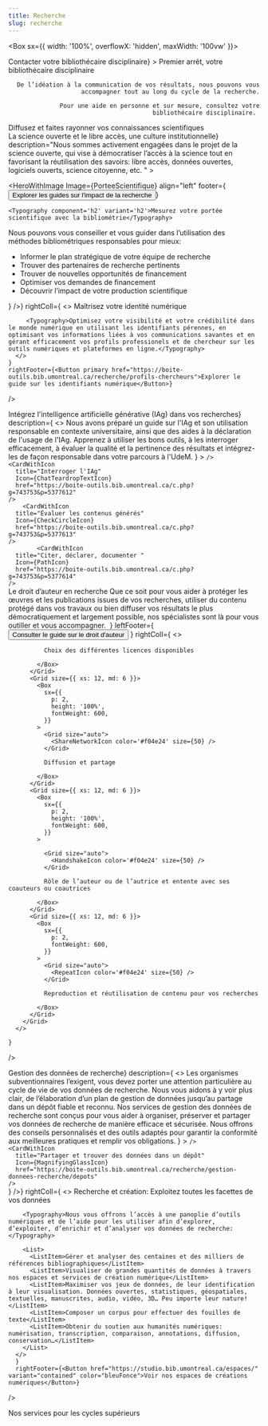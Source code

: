 ```yaml
---
title: Recherche
slug: recherche
---
```



<Box sx={{
  width: '100%',
  overflowX: 'hidden',
  maxWidth: '100vw'
}}>
<SuperHero
  title="Amplifier l’impact de vos recherches"
  imageName='recherche'
/>

<Section bg='vertFonce'>
  <HeroWithImage
    Image={Bibliothecaire}
    align="right"
    footer={<Button href="../nous-joindre/notre-equipe" primary>Contacter votre bibliothécaire disciplinaire</Button>}
  >
    <Typography component="h2" variant="h2">Premier arrêt, votre bibliothécaire disciplinaire</Typography>

    De l’idéation à la communication de vos résultats, nous pouvons vous accompagner tout au long du cycle de la recherche.

    Pour une aide en personne et sur mesure, consultez votre bibliothécaire disciplinaire. 

  </HeroWithImage>
</Section>

<Section>
<Typography component="h2" variant="h2">Diffusez et faites rayonner vos connaissances scientifiques</Typography> 
<RichList>
    <RichListItemWithLink
      title="Rédiger et produire"
      description="Nous vous proposons une panoplie de ressources et d'aides à la rédaction savante et à la production d'outils de diffusion de vos recherches."
      href="/recherche/rediger"
    />
    <RichListItemWithLink 
      title="Diffuser vos savoirs"
      description="Nous vous proposons une multitude de services pour optimiser la publication, la diffusion et la conservation des résultats de vos travaux de recherche."
      href="/recherche/diffuser/"
    />
  </RichList>

</Section>


<Section bg='rose300'>
  <Carousel1
    title={<Typography component="h2" variant="h2">La science ouverte et le libre accès, une culture institutionnelle</Typography>}
    description="Nous sommes activement engagées dans le projet de la science ouverte, qui vise à démocratiser l’accès à la science tout en favorisant la réutilisation des savoirs: libre accès, données ouvertes, logiciels ouverts, science citoyenne, etc. "
  >
    <CardWithIcon
      color="vertFonce"
      title="Qu'est-ce que le libre accès?"
      Icon={LaptopIcon}
      moreText="Comprendre le concept"
      href="https://boite-outils.bib.umontreal.ca/c.php?g=743086&p=5370698&preview=0d537bea1efc45a7fcce09e9e30e2f90"
    />
    <CardWithIcon
      color="vertFonce"
      title="Déposer sa thèse ou son mémoire dans Papyrus"
      Icon={DownloadSimpleIcon}
      moreText="Voir les étapes"
      href="https://boite-outils.bib.umontreal.ca/recherche/deposer-these-memoire"
    />
    <CardWithIcon
      color="vertFonce"
      title="Déposer facilement son article en libre accès"
      Icon={DownloadSimpleIcon}
      moreText="Utiliser le formulaire rapide"
      href="https://depot-libre-acces.bib.umontreal.ca/connexion"
    />
    <CardWithIcon
      color="vertFonce"
      title="Comprendre la politique UdeM sur le libre accès"
      Icon={PlugsIcon}
      moreText="En savoir plus sur la politique"
      href="https://boite-outils.bib.umontreal.ca/c.php?g=743086&p=5390226&preview=0d537bea1efc45a7fcce09e9e30e2f90"
    />
  </Carousel1>

</Section>

<Section bg='bleu600'>

  <HeroWithImage
    Image={PorteeScientifique}
    align="left"
    footer={<Button primary href='https://boite-outils.bib.umontreal.ca/recherche#s-lg-box-16938953'>Explorer les guides sur l'impact de la recherche</Button>}
  >
    <Typography component='h2' variant='h2'>Mesurez votre portée scientifique avec la bibliométrie</Typography>

Nous pouvons vous conseiller et vous guider dans l’utilisation des méthodes bibliométriques responsables pour mieux:

- Informer le plan stratégique de votre équipe de recherche
- Trouver des partenaires de recherche pertinents
- Trouver de nouvelles opportunités de financement
- Optimiser vos demandes de financement
- Découvrir l’impact de votre production scientifique

</HeroWithImage>
</Section>


<Section bg='bleu200'>
  <HeroWithText 
    leftColl={<IconInSquare color='vertPale' icon={<UserFocusIcon color="vertFonce" />} />}
    rightColl={
      <>
        <Typography component="h2" variant="h2">Maîtrisez votre identité numérique</Typography>
        
         <Typography>Optimisez votre visibilité et votre crédibilité dans le monde numérique en utilisant les identifiants pérennes, en optimisant vos informations liées à vos communications savantes et en gérant efficacement vos profils professionels et de chercheur sur les outils numériques et plateformes en ligne.</Typography>
      </>
    }
    rightFooter={<Button primary href="https://boite-outils.bib.umontreal.ca/recherche/profils-chercheurs">Explorer le guide sur les identifiants numérique</Button>}
  />

</Section>

<Section>
  <Carousel1
    title={<Typography component="h2" variant="h2">Intégrez l'intelligence artificielle générative (IAg) dans vos recherches</Typography>}
    description={
      <>
        <Typography sx={{pb: 1.5}}>Nous avons préparé un guide sur l'IAg et son utilisation responsable en contexte universitaire, ainsi que des aides à la déclaration de l'usage de l'IAg. Apprenez à utiliser les bons outils, à les interroger efficacement, à évaluer la qualité et la pertinence des résultats et intégrez-les de façon responsable dans votre parcours à l'UdeM. </Typography>
      </>
    }
  >
    <CardWithIcon
      title="Utilisation responsable"
      Icon={PlantIcon}
      href="https://boite-outils.bib.umontreal.ca/c.php?g=743753&p=5377616"
    />
        <CardWithIcon
      title="Explorer les outils"
      Icon={CompassRoseIcon}
      href="https://boite-outils.bib.umontreal.ca/c.php?g=743753&p=5384062"

    />
    <CardWithIcon
      title="Interroger l'IAg"
      Icon={ChatTeardropTextIcon}
      href="https://boite-outils.bib.umontreal.ca/c.php?g=743753&p=5377612"
    />
        <CardWithIcon
      title="Évaluer les contenus générés"
      Icon={CheckCircleIcon}
      href="https://boite-outils.bib.umontreal.ca/c.php?g=743753&p=5377613"
    />
            <CardWithIcon
      title="Citer, déclarer, documenter "
      Icon={PathIcon}
      href="https://boite-outils.bib.umontreal.ca/c.php?g=743753&p=5377614"
    />
  </Carousel1>
</Section>

<Section bg="rose300">
  <HeroWithText2
    leftColl={
      <>
        <Typography component='h2' variant="h2" id="droit-auteur">Le droit d’auteur en recherche</Typography>
        <Typography>Que ce soit pour vous aider à protéger les œuvres et les publications issues de vos recherches, utiliser du contenu protégé dans vos travaux ou bien diffuser vos résultats le plus démocratiquement et largement possible, nos spécialistes sont là pour vous outiller et vous accompagner. </Typography>
      </>
    }
    leftFooter={
      <Button primary href="https://boite-outils.bib.umontreal.ca/recherche/droit-auteur">Consulter le guide sur le droit d'auteur</Button>
    }
    rightColl={
      <>
        <Grid container spacing={2}>
          <Grid size={{ xs: 12, md: 6 }}>
            <Box
              sx={{
                p: 2,
                height: '100%',
                fontWeight: 600,
              }}
            >
              <Grid size="auto">
                <CheckSquareOffsetIcon color='#f04e24' size={50} />
              </Grid>

              Choix des différentes licences disponibles

            </Box>
          </Grid>
          <Grid size={{ xs: 12, md: 6 }}>
            <Box
              sx={{
                p: 2,
                height: '100%',
                fontWeight: 600,
              }}
            >
              <Grid size="auto">
                <ShareNetworkIcon color='#f04e24' size={50} />
              </Grid>

              Diffusion et partage

            </Box>
          </Grid>
          <Grid size={{ xs: 12, md: 6 }}>
            <Box
              sx={{
                p: 2,
                height: '100%',
                fontWeight: 600,
              }}
            >

              <Grid size="auto">
                <HandshakeIcon color='#f04e24' size={50} />
              </Grid>

              Rôle de l’auteur ou de l’autrice et entente avec ses coauteurs ou coautrices

            </Box>
          </Grid>
          <Grid size={{ xs: 12, md: 6 }}>
            <Box
              sx={{
                p: 2,
                fontWeight: 600,
              }}
            >
              <Grid size="auto">
                <RepeatIcon color='#f04e24' size={50} />
              </Grid>

              Reproduction et réutilisation de contenu pour vos recherches

            </Box>
          </Grid>
        </Grid>
      </>
    
    }
  />

</Section>

<Section>
  <Carousel1
    title={<Typography component="h2" variant="h2">Gestion des données de recherche</Typography>}
    description={
      <>
        <Typography sx={{pb: 1.5}}>Les organismes subventionnaires l’exigent, vous devez porter une attention particulière au cycle de vie de vos données de recherche. Nous vous aidons à y voir plus clair, de l’élaboration d’un plan de gestion de données jusqu’au partage dans un dépôt fiable et reconnu.</Typography>
        <Typography>Nos services de gestion des données de recherche sont conçus pour vous aider à organiser, préserver et partager vos données de recherche de manière efficace et sécurisée. Nous offrons des conseils personnalisés et des outils adaptés pour garantir la conformité aux meilleures pratiques et remplir vos obligations.</Typography>
      </>
    }
  >
    <CardWithIcon
      title="Rédiger un plan de gestion de données"
      Icon={PencilSimpleIcon}
      href="https://boite-outils.bib.umontreal.ca/recherche/gestion-donnees-recherche/rediger-pgd"
    />
        <CardWithIcon
      title="Normaliser et documenter les données avec des métadonnées"
      Icon={TextAlignJustifyIcon}
      href="https://boite-outils.bib.umontreal.ca/recherche/gestion-donnees-recherche/normaliser-documenter"

    />
    <CardWithIcon
      title="Partager et trouver des données dans un dépôt"
      Icon={MagnifyingGlassIcon}
      href="https://boite-outils.bib.umontreal.ca/recherche/gestion-donnees-recherche/depots"
    />
  </Carousel1>
</Section>

<Section bg='bleu200'>
  <HeroWithText 
    leftColl={<IconInSquare color='#fff' icon={<CubeTransparentIcon color="bleuPrincipal" />} />}
    rightColl={
      <>
        <Typography component="h2" variant="h2">Recherche et création: Exploitez toutes les facettes de vos données</Typography>
        
        <Typography>Nous vous offrons l’accès à une panoplie d’outils numériques et de l’aide pour les utiliser afin d’explorer, d’exploiter, d’enrichir et d’analyser vos données de recherche:</Typography>
         
        <List> 
          <ListItem>Gérer et analyser des centaines et des milliers de références bibliographiques</ListItem>
          <ListItem>Visualiser de grandes quantités de données à travers nos espaces et services de création numérique</ListItem>
          <ListItem>Maximiser vos jeux de données, de leur identification à leur visualisation. Données ouvertes, statistiques, géospatiales, textuelles, manuscrites, audio, vidéo, 3D… Peu importe leur nature!</ListItem>
          <ListItem>Composer un corpus pour effectuer des fouilles de texte</ListItem>
          <ListItem>Obtenir du soutien aux humanités numériques: numérisation, transcription, comparaison, annotations, diffusion, conservation…</ListItem>
        </List>
      </>
      }
      rightFooter={<Button href="https://studio.bib.umontreal.ca/espaces/" variant="contained" color="bleuFonce">Voir nos espaces de créations numériques</Button>}
  />
</Section>

<Section bg='vertFonce'>

  <Typography component="h2" variant="h2" id="services-cycles-superieurs">Nos services pour les cycles supérieurs </Typography>

  <RichList>
    <RichListItemWithLink
      color='vertFonce'
      href="https://www.facebook.com/groups/655999033385375/"
      title="Matinées de rédaction"
      description="Travaillez efficacement dans un environnement structuré grâce aux Matinées de rédaction. Les séances sont divisées en cycles de rédaction, suivis de pauses d'échanges informels."
    />
        <RichListItemWithLink
      color='vertFonce'
      href="https://boite-outils.bib.umontreal.ca/c.php?g=743753&p=5377614"
      title="Aide à l'utilisation responsable de l'IAg"
      description="Utilisez nos outils de documentation et de déclaration de l'usage de l’IAg"
    />
    <RichListItemWithLink
      color='vertFonce'
      href="https://boite-outils.bib.umontreal.ca/recherche/rediger-these-memoire"
      title="Aide à la rédaction et à la mise en page"
      description="Bénéficiez d’aide pour utiliser le modèle Word pour thèses et mémoires qui répond aux normes du Guide de présentation des mémoires et des thèses des Études supérieures et postdoctorales (ESP)."
    />
    <RichListItemWithLink
      color='vertFonce'
      href="https://boite-outils.bib.umontreal.ca/c.php?g=740445p=5343386"
      title="Aide au dépôt de votre mémoire ou thèse dans Papyrus"
      description="Nous sommes là pour vous accompagner dans le processus de mise en forme et de dépôt de votre thèse ou de votre mémoire dans le dépôt institutionnel Papyrus, étape obligatoire pour l’obtention de votre grade."
    />
    <RichListItemWithLink
      color='vertFonce'
      href="../nous-joindre/notre-equipe"
      title="Accompagnement personnalisé au doctorat"
      description="Vous pouvez planifier une série de rencontres individuelles avec votre bibliothécaire disciplinaire pour recevoir un soutien dans toutes les étapes de votre doctorat, de la recherche documentaire jusqu’à la rédaction de votre thèse, en passant par la mise en place de veille et par l’aide à la création de corpus de recherche."
    />
    <RichListItemWithLink
      color='vertFonce'
      href="../espaces/"
      title="Espaces dédiés aux cycles supérieurs"
      description="Salles individuelles réservables, salles communes équipées de casiers pour votre documentation: l’offre varie d’une bibliothèque à l’autre, consultez le répertoire!"
    />
  </RichList>

</Section>
</Box>
